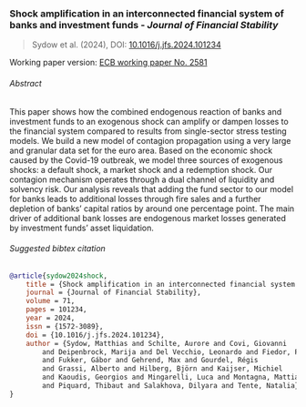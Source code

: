 ### Shock amplification in an interconnected financial system of banks and investment funds - _Journal of Financial Stability_

> Sydow et al. (2024), DOI: [10.1016/j.jfs.2024.101234]((https://doi.org/10.1016/j.jfs.2024.101234))

Working paper version: [ECB working paper No. 2581](https://www.ecb.europa.eu/pub/pdf/scpwps/ecb.wp2581~63c8ffb7dc.en.pdf)

###### Abstract
This paper shows how the combined endogenous reaction of banks and investment funds to an exogenous shock can amplify or dampen losses to the financial system compared to results from single-sector stress testing models.
We build a new model of contagion propagation using a very large and granular data set for the euro area. Based on the economic shock caused by the Covid-19 outbreak, we model three sources of exogenous shocks: a default shock, a market shock and a redemption shock.
Our contagion mechanism operates through a dual channel of liquidity and solvency risk.
Our analysis reveals that adding the fund sector to our model for banks leads to additional losses through fire sales and a further depletion of banks’ capital ratios by around one percentage point.
The main driver of additional bank losses are endogenous market losses generated by investment funds’ asset liquidation.

###### Suggested bibtex citation

```bibtex
@article{sydow2024shock,
    title = {Shock amplification in an interconnected financial system of banks and investment funds},
    journal = {Journal of Financial Stability},
    volume = 71,
    pages = 101234,
    year = 2024,
    issn = {1572-3089},
    doi = {10.1016/j.jfs.2024.101234},
    author = {Sydow, Matthias and Schilte, Aurore and Covi, Giovanni
        and Deipenbrock, Marija and Del Vecchio, Leonardo and Fiedor, Pawel
        and Fukker, Gábor and Gehrend, Max and Gourdel, Régis
        and Grassi, Alberto and Hilberg, Björn and Kaijser, Michiel
        and Kaoudis, Georgios and Mingarelli, Luca and Montagna, Mattia
        and Piquard, Thibaut and Salakhova, Dilyara and Tente, Natalia},
}
```